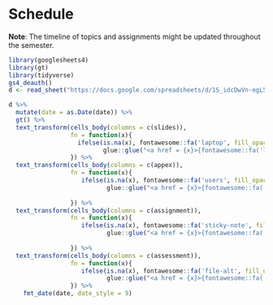 # Schedule

**Note**: The timeline of topics and assignments might be updated throughout the semester. 

```r
library(googlesheets4)
library(gt)
library(tidyverse)
gs4_deauth()
d <- read_sheet("https://docs.google.com/spreadsheets/d/1S_idcDwVn-egL5pjF4oU58eFAPZWXp1sWJxRLp2_t_I/edit?usp=sharing")
```

```r
d %>% 
  mutate(date = as.Date(date)) %>%
  gt() %>%
  text_transform(cells_body(columns = c(slides)),
                 fn = function(x){
                   ifelse(is.na(x), fontawesome::fa('laptop', fill_opacity = 0.1), 
                          glue::glue("<a href = {x}>{fontawesome::fa('laptop')}</a>"))
                 }) %>%
  text_transform(cells_body(columns = c(appex)),
                 fn = function(x){
                    ifelse(is.na(x), fontawesome::fa('users', fill_opacity = 0.1),
                           glue::glue("<a href = {x}>{fontawesome::fa('users')}</a>"))
                   
                 }) %>%
  text_transform(cells_body(columns = c(assignment)),
                 fn = function(x){
                    ifelse(is.na(x), fontawesome::fa('sticky-note', fill_opacity = 0.1), 
                           glue::glue("<a href = {x}>{fontawesome::fa('sticky-note')}</a>"))
                   
                 }) %>%
  text_transform(cells_body(columns = c(assessment)),
                 fn = function(x){
                    ifelse(is.na(x), fontawesome::fa('file-alt', fill_opacity = 0.1), 
                           glue::glue("<a href = {x}>{fontawesome::fa('file-alt')}</a>"))
                 }) %>%
    fmt_date(date, date_style = 9)


```

